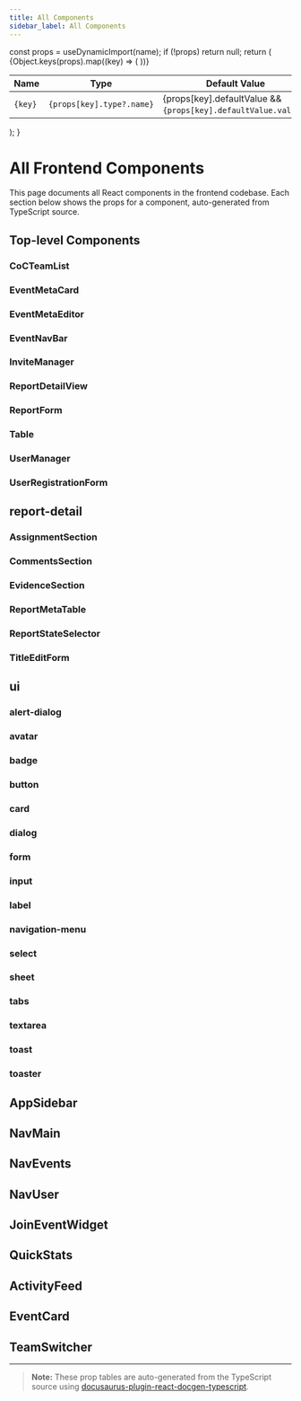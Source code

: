 ---
title: All Components
sidebar_label: All Components
---


  const props = useDynamicImport(name);
  if (!props) return null;
  return (
    <table>
      <thead>
        <tr>
          <th>Name</th>
          <th>Type</th>
          <th>Default Value</th>
          <th>Required</th>
          <th>Description</th>
        </tr>
      </thead>
      <tbody>
        {Object.keys(props).map((key) => (
          <tr key={key}>
            <td><code>{key}</code></td>
            <td><code>{props[key].type?.name}</code></td>
            <td>{props[key].defaultValue && <code>{props[key].defaultValue.value}</code>}</td>
            <td>{props[key].required ? "Yes" : "No"}</td>
            <td>{props[key].description}</td>
          </tr>
        ))}
      </tbody>
    </table>
  );
}

# All Frontend Components

This page documents all React components in the frontend codebase. Each section below shows the props for a component, auto-generated from TypeScript source.

## Top-level Components

### CoCTeamList
<PropTable name="CoCTeamList" />

### EventMetaCard
<PropTable name="EventMetaCard" />

### EventMetaEditor
<PropTable name="EventMetaEditor" />

### EventNavBar
<PropTable name="EventNavBar" />

### InviteManager
<PropTable name="InviteManager" />

### ReportDetailView
<PropTable name="ReportDetailView" />

### ReportForm
<PropTable name="ReportForm" />

### Table
<PropTable name="Table" />

### UserManager
<PropTable name="UserManager" />

### UserRegistrationForm
<PropTable name="UserRegistrationForm" />

## report-detail

### AssignmentSection
<PropTable name="AssignmentSection" />

### CommentsSection
<PropTable name="CommentsSection" />

### EvidenceSection
<PropTable name="EvidenceSection" />

### ReportMetaTable
<PropTable name="ReportMetaTable" />

### ReportStateSelector
<PropTable name="ReportStateSelector" />

### TitleEditForm
<PropTable name="TitleEditForm" />

## ui

### alert-dialog
<PropTable name="alert-dialog" />

### avatar
<PropTable name="avatar" />

### badge
<PropTable name="badge" />

### button
<PropTable name="button" />

### card
<PropTable name="card" />

### dialog
<PropTable name="dialog" />

### form
<PropTable name="form" />

### input
<PropTable name="input" />

### label
<PropTable name="label" />

### navigation-menu
<PropTable name="navigation-menu" />

### select
<PropTable name="select" />

### sheet
<PropTable name="sheet" />

### tabs
<PropTable name="tabs" />

### textarea
<PropTable name="textarea" />

### toast
<PropTable name="toast" />

### toaster
<PropTable name="toaster" />

## AppSidebar
<PropTable name="AppSidebar" />

## NavMain
<PropTable name="NavMain" />

## NavEvents
<PropTable name="NavEvents" />

## NavUser
<PropTable name="NavUser" />

## JoinEventWidget
<PropTable name="JoinEventWidget" />

## QuickStats
<PropTable name="QuickStats" />

## ActivityFeed
<PropTable name="ActivityFeed" />

## EventCard
<PropTable name="EventCard" />

## TeamSwitcher
<PropTable name="TeamSwitcher" />

---

> **Note:** These prop tables are auto-generated from the TypeScript source using [docusaurus-plugin-react-docgen-typescript](https://github.com/atomicpages/docusaurus-plugin-react-docgen-typescript). 
